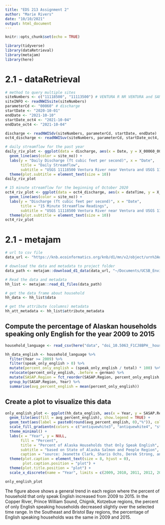 ```yaml
---
title: "EDS 213 Assignment 2"
author: "Marie Rivers"
date: "10/10/2021"
output: html_document
---
```


```r
knitr::opts_chunk$set(echo = TRUE)
```

```r
library(tidyverse)
library(dataRetrieval)
library(metajam)
library(here)
```
# 2.1 - dataRetrieval

```r
# method to query multiple sites
siteNumbers <- c("11118500", "11113500") # VENTURA R NR VENTURA and SANTA PAULA C NR SANTA PAULA
siteINFO <- readNWISsite(siteNumbers)
parameterCd <- "00060" # discharge
startDate <- "2020-10-01"
endDate <- "2021-10-10"
startDate_oct4 <- "2021-10-04"
endDate_oct4 <- "2021-10-04"

discharge <- readNWISdv(siteNumbers, parameterCd, startDate, endDate)
oct4_discharge <- readNWISuv(siteNumbers, parameterCd, startDate_oct4, endDate_oct4)
```


```r
# daily streamflow for the past year
daily_riv_plot <- ggplot(data = discharge, aes(x = Date, y = X_00060_00003)) +
  geom_line(aes(color = site_no)) +
  labs(y = "Daily Discharge (ft cubic feet per second)", x = "Date",
       title = "Daily Streamflow",
       subtitle = "USGS 11118500 Ventura River near Ventura and USGS 11113500 Santa Paula Creek near Santa Paula") +
  theme(plot.subtitle = element_text(size = 10))
daily_riv_plot
```
```r
# 15 minute streamflow for the beginning of October 2020
oct4_riv_plot <- ggplot(data = oct4_discharge, aes(x = dateTime, y = X_00060_00000)) +
  geom_line(aes(color = site_no)) +
  labs(y = "Discharge (ft cubic feet per second)", x = "Date",
       title = "15 Minute Streamflow Readings",
       subtitle = "USGS 11118500 Ventura River near Ventura and USGS 11113500 Santa Paula Creek near Santa Paula") +
  theme(plot.subtitle = element_text(size = 10))
oct4_riv_plot
```

# 2.1 - metajam

```r
# url to csv file
data_url <- "https://knb.ecoinformatics.org/knb/d1/mn/v2/object/urn%3Auuid%3A7fc6f6db-c5ea-426a-a743-1f2edafb43b8"

# download the data and metadata to project folder
data_path <- metajam::download_d1_data(data_url, "~/Documents/UCSB_Environmental_Data_Science/EDS_213_Metadata_Standards_Data_Modeling_and_Data_Semantics/EDS_213_assignment2/data")
```

```r
# Read the data and metadata
hh_list <- metajam::read_d1_files(data_path)

# get the data frame about household
hh_data <- hh_list$data

# get the attribute (columns) metadata
hh_att_metadata <- hh_list$attribute_metadata
```
## Compute the percentage of Alaskan households speaking only English for the year 2009 to 2015

```r
household_language <- read_csv(here("data", "doi_10.5063_F1CJ8BPH__household_language__csv", "household_language.csv"))

hh_data_english <- household_language %>%
  filter(Year >= 2009) %>%
  filter(speak_only_english > 0) %>%
  mutate(percent_only_english = (speak_only_english / total) * 100) %>%
  relocate(percent_only_english, .before = german) %>%
  mutate(SASAP.Region = fct_reorder(SASAP.Region, percent_only_english, .fun = mean)) %>%
  group_by(SASAP.Region, Year) %>%
  summarise(avg_percent_english = mean(percent_only_english))
```

## Create a plot to visualize this data

```r
only_english_plot <- ggplot(hh_data_english, aes(x = Year, y = SASAP.Region)) +
  geom_tile(aes(fill = avg_percent_english), show.legend = TRUE) +
  geom_text(aes(label = paste0(round(avg_percent_english, 0),"%")), color = "white", size = 3) +
  scale_fill_gradientn(colors = c("antiquewhite3", "antiquewhite4", "steelblue4", "springgreen4", "indianred4")) +
  theme_minimal() +
  labs(x = "Year", y = NULL,
       fill = "Percent",
       title = "Percent of Alaska Households that Only Speak English",
       subtitle = "based on State of Alaska Salmon and People Region",
       caption = "source: Jeanette Clark, Sharis Ochs, Derek Strong, and National Historic Geographic Information System. 2018.\nLanguages used in Alaskan households, 1990-2015. urn:node:KNB. doi:10.5063/F1N58JPP") +
  theme(plot.caption = element_text(size = 8, hjust = 0),
        plot.caption.position = "plot") +
  theme(plot.title.position = "plot") +
  scale_x_discrete(name = "Year", limits = c(2009, 2010, 2011, 2012, 2013, 2014, 2015))

only_english_plot
```

The figure above shows a general trend in each region where the percent of household that only speak English increased from 2009 to 2015. In the Copper River, Prince William Sound, Chignik, Kotzebue regions, the percent of only English speaking households decreased slightly over the selected time range. In the Southeast and Bristol Bay regions, the percentage of English speaking households was the same in 2009 and 2015. 


